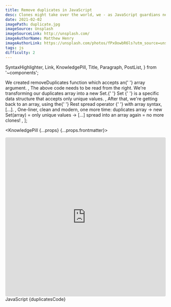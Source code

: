 ```yaml
---
title: Remove duplicates in JavaScript
desc: Clones might take over the world, we - as JavaScript guardians need to learn how to remove duplicates from an array.
date: 2021-02-02
imagePath: duplicate.jpg
imageSource: Unsplash
imageSourceLink: http://unsplash.com/
imageAuthorName: Matthew Henry
imageAuthorLink: https://unsplash.com/photos/fPxOowbR6ls?utm_source=unsplash&utm_medium=referral&utm_content=creditShareLink
tags: js
difficulty: 2
---
```


  SyntaxHighlighter,
  Link,
  KnowledgePill,
  Title,
  Paragraph,
  PostList,
} from '~components';


  <Text>
    We created <Text code>removeDuplicates</Text> function which accepts an{' '}
    <Text code>array</Text> argument.
  </Text>,
  <Text>
    The above code needs to be read from the right. We're transforming our
    duplicates <Text code>array</Text> into a <Text code>new Set</Text>.{' '}
    <Link href="https://developer.mozilla.org/en-US/docs/Web/JavaScript/Reference/Global_Objects/Set/Set">
      Set
    </Link>{' '}
    is a specific data structure that accepts only unique values.
  </Text>,
  <Text>
    After that, we're getting back to an array, using the{' '}
    <Link href="https://javascript.info/rest-parameters-spread#spread-syntax">
      Rest spread operator
    </Link>{' '}
    with array syntax, <Text code>[...]</Text>.
  </Text>,
  <Text>
    One-liner, clean and modern, one more time: duplicates array -> new
    Set(array) = only unique values -> [...] spread into an array again = no
    more clones!
  </Text>,
];

<KnowledgePill {...props} {...props.frontmatter}>
  <Title level={4} transform="none">
    Preview
  </Title>
  <Paragraph>
    <iframe
      src="https://codesandbox.io/embed/billowing-haze-qx7o5?fontsize=14&hidenavigation=1&theme=dark"
      style="width:100%; height:500px; border:0; border-radius: 4px; overflow:hidden;"
      title="billowing-haze-qx7o5"
      allow="accelerometer; ambient-light-sensor; camera; encrypted-media; geolocation; gyroscope; hid; microphone; midi; payment; usb; vr; xr-spatial-tracking"
      sandbox="allow-forms allow-modals allow-popups allow-presentation allow-same-origin allow-scripts"
    ></iframe>
  </Paragraph>
  <Title level={4} transform="none">
    removeDuplicates one-liner
  </Title>
  <Text size="small">JavaScript</Text>
  <SyntaxHighlighter>{duplicatesCode}</SyntaxHighlighter>
  <Title level={4} transform="none">
    Summary
  </Title>
  <PostList data={listData} />
</KnowledgePill>
